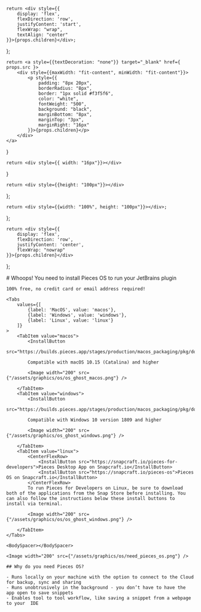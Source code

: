 

    return <div style={{
        display: 'flex',
        flexDirection: 'row',
        justifyContent: 'start',
        flexWrap: "wrap",
        textAlign: "center"
    }}>{props.children}</div>;
};

    return <a style={{textDecoration: "none"}} target="_blank" href={ props.src }>
        <div style={{maxWidth: "fit-content", minWidth: "fit-content"}}>
            <p style={{
                padding: "8px 20px",
                borderRadius: "8px",
                border: "1px solid #f3f5f6",
                color: "white",
                fontWeight: "500",
                background: "black",
                marginBottom: "8px",
                marginTop: "3px",
                marginRight: "16px"
            }}>{props.children}</p>
        </div>
    </a>
}

    return <div style={{ width: "16px"}}></div>
}

    return <div style={{height: "100px"}}></div>
};

    return <div style={{width: "100%", height: "100px"}}></div>;
};

    return <div style={{
        display: 'flex',
        flexDirection: 'row',
        justifyContent: 'center',
        flexWrap: "nowrap"
    }}>{props.children}</div>
};

<HeaderSpacer></HeaderSpacer>

<GridFlexRowCenter>
    # Whoops!  You need to install Pieces OS to run your JetBrains plugin

    100% free, no credit card or email address required!

    <Tabs
        values={[
            {label: 'MacOS', value: 'macos'},
            {label: 'Windows', value: 'windows'},
            {label: 'Linux', value: 'linux'}
        ]}
    >
        <TabItem value="macos">
            <InstallButton
                src="https://builds.pieces.app/stages/production/macos_packaging/pkg/download">Download</InstallButton>

            Compatible with macOS 10.15 (Catalina) and higher

            <Image width="200" src={"/assets/graphics/os/os_ghost_macos.png"} />

        </TabItem>
        <TabItem value="windows">
            <InstallButton
                src="https://builds.pieces.app/stages/production/macos_packaging/pkg/download">Download</InstallButton>

            Compatible with Windows 10 version 1809 and higher

            <Image width="200" src={"/assets/graphics/os_ghost_windows.png"} />

        </TabItem>
        <TabItem value="linux">
            <CenterFlexRow>
                <InstallButton src="https://snapcraft.io/pieces-for-developers">Pieces Desktop App on Snapcraft.io</InstallButton>
                <InstallButton src="https://snapcraft.io/pieces-os">Pieces OS on Snapcraft.io</InstallButton>
            </CenterFlexRow>
            To run Pieces for Developers on Linux, be sure to download both of the applications from the Snap Store before installing. You can also follow the instructions below these install buttons to install via terminal.

            <Image width="200" src={"/assets/graphics/os/os_ghost_windows.png"} />

        </TabItem>
    </Tabs>

    <BodySpacer></BodySpacer>

    <Image width="200" src={"/assets/graphics/os/need_pieces_os.png"} />

    ## Why do you need Pieces OS?

    - Runs locally on your machine with the option to connect to the Cloud for backup, sync and sharing
    - Runs unobtrusively in the background - you don’t have to have the app open to save snippets
    - Enables tool to tool workflow, like saving a snippet from a webpage to your  IDE

</GridFlexRowCenter>